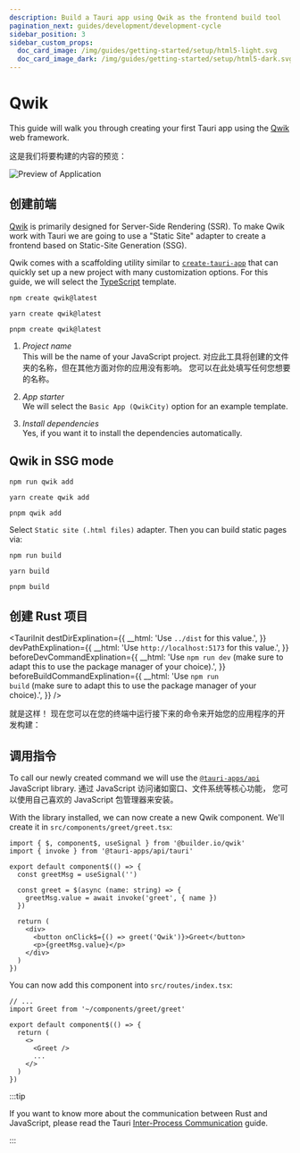 ```yaml
---
description: Build a Tauri app using Qwik as the frontend build tool
pagination_next: guides/development/development-cycle
sidebar_position: 3
sidebar_custom_props:
  doc_card_image: /img/guides/getting-started/setup/html5-light.svg
  doc_card_image_dark: /img/guides/getting-started/setup/html5-dark.svg
---
```



# Qwik

This guide will walk you through creating your first Tauri app using the [Qwik] web framework.

<Intro />

这是我们将要构建的内容的预览：

![Preview of Application](/img/guides/getting-started/setup/qwik/result.png)

## 创建前端

[Qwik] is primarily designed for Server-Side Rendering (SSR). To make Qwik work with Tauri we are going to use a "Static Site" adapter to create a frontend based on Static-Site Generation (SSG).

Qwik comes with a scaffolding utility similar to [`create-tauri-app`] that can quickly set up a new project with many customization options. For this guide, we will select the [TypeScript] template.

<Tabs groupId="package-manager">
  <TabItem value="npm">

```shell
npm create qwik@latest
```

</TabItem>
  <TabItem value="Yarn">

```shell
yarn create qwik@latest
```

</TabItem>
  <TabItem value="pnpm">

```shell
pnpm create qwik@latest
```

</TabItem>
</Tabs>

1.  _Project name_\
    This will be the name of your JavaScript project. 对应此工具将创建的文件夹的名称，但在其他方面对你的应用没有影响。 您可以在此处填写任何您想要的名称。

2.  _App starter_\
    We will select the `Basic App (QwikCity)` option for an example template.

3.  _Install dependencies_\
    Yes, if you want it to install the dependencies automatically.

## Qwik in SSG mode

<Tabs groupId="package-manager">
  <TabItem value="npm">

```shell
npm run qwik add
```

</TabItem>
  <TabItem value="Yarn">

```shell
yarn create qwik add
```

</TabItem>
  <TabItem value="pnpm">

```shell
pnpm qwik add
```

</TabItem>
</Tabs>

Select `Static site (.html files)` adapter. Then you can build static pages via:

<Tabs groupId="package-manager">
  <TabItem value="npm">

```shell
npm run build
```

</TabItem>
  <TabItem value="Yarn">

```shell
yarn build
```

</TabItem>
  <TabItem value="pnpm">

```shell
pnpm build
```

</TabItem>
</Tabs>

## 创建 Rust 项目

<TauriInit
  destDirExplination={{
    __html: 'Use <code>../dist</code> for this value.',
  }}
  devPathExplination={{
    __html: 'Use <code>http://localhost:5173</code> for this value.',
  }}
  beforeDevCommandExplination={{
    __html:
      'Use <code>npm run dev</code> (make sure to adapt this to use the package manager of your choice).',
  }}
  beforeBuildCommandExplination={{
    __html:
      'Use <code>npm run build</code> (make sure to adapt this to use the package manager of your choice).',
  }}
/>

就是这样！ 现在您可以在您的终端中运行接下来的命令来开始您的应用程序的开发构建：

<Command name="dev" />

## 调用指令

<Commands />

To call our newly created command we will use the [`@tauri-apps/api`] JavaScript library. 通过 JavaScript 访问诸如窗口、文件系统等核心功能， 您可以使用自己喜欢的 JavaScript 包管理器来安装。

<InstallTauriApi />

With the library installed, we can now create a new Qwik component. We'll create it in `src/components/greet/greet.tsx`:

```tsx title=src/components/greet/greet.tsx
import { $, component$, useSignal } from '@builder.io/qwik'
import { invoke } from '@tauri-apps/api/tauri'

export default component$(() => {
  const greetMsg = useSignal('')

  const greet = $(async (name: string) => {
    greetMsg.value = await invoke('greet', { name })
  })

  return (
    <div>
      <button onClick$={() => greet('Qwik')}>Greet</button>
      <p>{greetMsg.value}</p>
    </div>
  )
})
```

You can now add this component into `src/routes/index.tsx`:

```tsx title=src/routes/index.tsx
// ...
import Greet from '~/components/greet/greet'

export default component$(() => {
  return (
    <>
      <Greet />
      ...
    </>
  )
})
```

:::tip

If you want to know more about the communication between Rust and JavaScript, please read the Tauri [Inter-Process Communication][inter-process-communication] guide.

:::

[cargo]: https://doc.rust-lang.org/cargo/

[inter-process-communication]: ../../../references/architecture/inter-process-communication/readme.md

[prerequisites]: ../prerequisites.md

[qwik]: https://qwik.builder.io

[typescript]: https://www.typescriptlang.org

[`@tauri-apps/api`]: ../../../api/js/

[`create-tauri-app`]: https://github.com/tauri-apps/create-tauri-app

[`withglobaltauri`]: ../../../api/config.md#buildconfig.withglobaltauri
